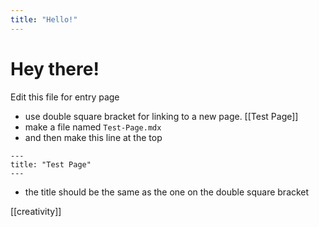 ```yaml
---
title: "Hello!"
---
```


# Hey there!

Edit this file for entry page

- use double square bracket for linking to a new page.
[[Test Page]]
- make a file named `Test-Page.mdx`
- and then make this line at the top

```
---
title: "Test Page"
---
```

- the title should be the same as the one on the double square bracket

[[creativity]]